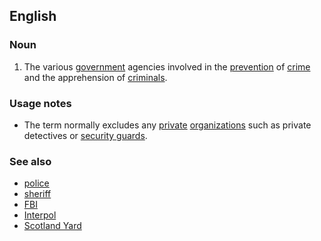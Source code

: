 ==English==
===Noun===
{{en-noun|sg=[[law]] [[enforcement]]|-}}

# The various [[government]] agencies involved in the [[prevention]] of [[crime]] and the apprehension of [[criminal]]s.

===Usage notes===
*The term normally excludes any [[private]] [[organization]]s such as private detectives or [[security guard]]s.
===See also===
*[[police]]
*[[sheriff]] 
*[[FBI]]
*[[Interpol]]
*[[Scotland Yard]]